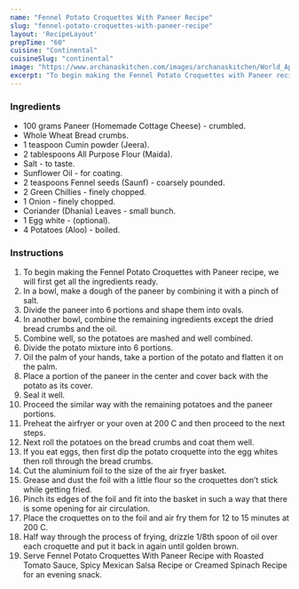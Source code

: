 ---
name: "Fennel Potato Croquettes With Paneer Recipe"
slug: "fennel-potato-croquettes-with-paneer-recipe"
layout: 'RecipeLayout'
prepTime: "60"
cuisine: "Continental"
cuisineSlug: "continental"
image: "https://www.archanaskitchen.com/images/archanaskitchen/World_Appetizers/fennel_potato_croquettes_Recipe_cheese_paneer_shutterstock_183898175.jpg"
excerpt: "To begin making the Fennel Potato Croquettes with Paneer recipe, we will first get all the ingredients ready"
---

### Ingredients

- 100 grams Paneer (Homemade Cottage Cheese) - crumbled.
- Whole Wheat Bread crumbs.
- 1 teaspoon Cumin powder (Jeera).
- 2 tablespoons All Purpose Flour (Maida).
- Salt - to taste.
- Sunflower Oil - for coating.
- 2 teaspoons Fennel seeds (Saunf) - coarsely pounded.
- 2 Green Chillies - finely chopped.
- 1 Onion - finely chopped.
- Coriander (Dhania) Leaves - small bunch.
- 1 Egg white - (optional).
- 4 Potatoes (Aloo) - boiled.

### Instructions

1. To begin making the Fennel Potato Croquettes with Paneer recipe, we will first get all the ingredients ready.
1. In a bowl, make a dough of the paneer by combining it with a pinch of salt.
1. Divide the paneer into 6 portions and shape them into ovals.
1. In another bowl, combine the remaining ingredients except the dried bread crumbs and the oil.
1.  Combine well, so the potatoes are mashed and well combined.
1. Divide the potato mixture into 6 portions.
1. Oil the palm of your hands, take a portion of the potato and flatten it on the palm.
1. Place a portion of the paneer in the center and cover back with the potato as its cover.
1. Seal it well.
1. Proceed the similar way with the remaining potatoes and the paneer portions.
1. Preheat the airfryer or your oven at 200 C and then proceed to the next steps.
1. Next roll the potatoes on the bread crumbs and coat them well.
1.  If you eat eggs, then first dip the potato croquette into the egg whites then roll through the bread crumbs.
1. Cut the aluminium foil to the size of the air fryer basket.
1. Grease and dust the foil with a little flour so the croquettes don’t stick while getting fried.
1. Pinch its edges of the foil and fit into the basket in such a way that there is some opening for air circulation.
1. Place the croquettes on to the foil and air fry them for 12 to 15 minutes at 200 C.
1. Half way through the process of frying, drizzle 1/8th spoon of oil over each croquette and put it back in again until golden brown.
1. Serve Fennel Potato Croquettes With Paneer Recipe with Roasted Tomato Sauce, Spicy Mexican Salsa Recipe or Creamed Spinach Recipe for an evening snack.
